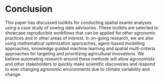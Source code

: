 # Conclusion

This paper has discussed toolkits for conducting spatial exante analyses using a case study of sowing date advisories. These toolkits are selected to showcase reproducible workflows that can be applied for other agronomic practices and in other areas of interest. In on-going research, we are also using mathematical optimization approaches, agent-based modelling approaches, knowledge guided machine learning and spatial multi-criteria approaches for targeting and prioritizing agricultural innovations. We believe automating research around these methods will allow agronomists and other stakeholders to quickly make scientific discoveries and respond to ever changing agronomic environments due to climate variability and change.
